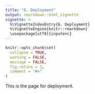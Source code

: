 ```yaml
---
title: "6. Deployment"
output: rmarkdown::html_vignette
vignette: >
  %\VignetteIndexEntry{6. Deployment}
  %\VignetteEngine{knitr::rmarkdown}
  \usepackage[utf8]{inputenc}
---
```


```r
knitr::opts_chunk$set(
  collapse = TRUE,
  warning = FALSE,
  message = FALSE,
  fig.retina = 3,
  comment = "#>"
)
```

This is the page for deployment.
